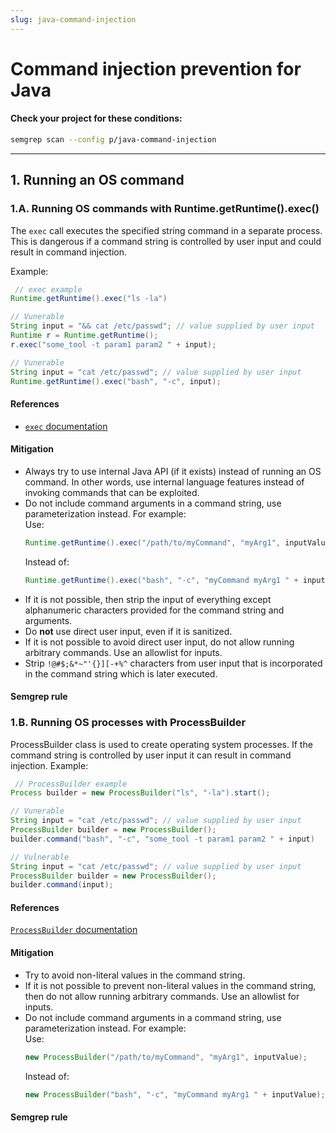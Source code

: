 ```yaml
---
slug: java-command-injection
---
```



# Command injection prevention for Java

<CommandInjectionIntro />

#### Check your project for these conditions:

```bash
semgrep scan --config p/java-command-injection
```

---

## 1. Running an OS command

### 1.A. Running OS commands with Runtime.getRuntime().exec()

The `exec` call executes the specified string command in a separate process. This is dangerous if a command string is controlled by user input and could result in command injection.

Example:

```java
 // exec example
Runtime.getRuntime().exec("ls -la")

// Vunerable
String input = "&& cat /etc/passwd"; // value supplied by user input
Runtime r = Runtime.getRuntime();
r.exec("some_tool -t param1 param2 " + input);

// Vunerable
String input = "cat /etc/passwd"; // value supplied by user input
Runtime.getRuntime().exec("bash", "-c", input);
```

#### References

- [`exec` documentation](https://docs.oracle.com/javase/7/docs/api/java/lang/Runtime.html#exec(java.lang.String))

#### Mitigation

- Always try to use internal Java API (if it exists) instead of running an OS command. In other words, use internal language features instead of invoking commands that can be exploited.
- Do not include command arguments in a command string, use parameterization instead. For example:<br />
    Use:
    ```java
    Runtime.getRuntime().exec("/path/to/myCommand", "myArg1", inputValue)
    ```
    Instead of:
    ```java
    Runtime.getRuntime().exec("bash", "-c", "myCommand myArg1 " + inputValue)
    ```
- If it is not possible, then strip the input of everything except alphanumeric characters provided for the command string and arguments.
- Do **not** use direct user input, even if it is sanitized.
- If it is not possible to avoid direct user input, do not allow running arbitrary commands. Use an allowlist for inputs.
- Strip `!@#$;&*~"'{}][-+%^` characters from user input that is incorporated in the command string which is later executed.

#### Semgrep rule

<LinkToRegistryRule ruleId="java.lang.security.audit.command-injection-formatted-runtime-call.command-injection-formatted-runtime-call" />

### 1.B. Running OS processes with ProcessBuilder

ProcessBuilder class is used to create operating system processes. If the command string is controlled by user input it can result in command injection. 
Example:

```java
 // ProcessBuilder example
Process builder = new ProcessBuilder("ls", "-la").start();

// Vunerable
String input = "cat /etc/passwd"; // value supplied by user input
ProcessBuilder builder = new ProcessBuilder();
builder.command("bash", "-c", "some_tool -t param1 param2 " + input)

// Vulnerable
String input = "cat /etc/passwd"; // value supplied by user input
ProcessBuilder builder = new ProcessBuilder();
builder.command(input);
```

#### References

[`ProcessBuilder` documentation](https://docs.oracle.com/javase/7/docs/api/java/lang/ProcessBuilder.html)

#### Mitigation

- Try to avoid non-literal values in the command string.
- If it is not possible to prevent non-literal values in the command string, then do not allow running arbitrary commands. Use an allowlist for inputs.
- Do not include command arguments in a command string, use parameterization instead. For example:<br />
    Use:
    ```java
    new ProcessBuilder("/path/to/myCommand", "myArg1", inputValue);
    ```
    Instead of:
    ```java
    new ProcessBuilder("bash", "-c", "myCommand myArg1 " + inputValue);
    ```

#### Semgrep rule

<LinkToRegistryRule ruleId="java.lang.security.audit.command-injection-process-builder.command-injection-process-builder" />
